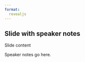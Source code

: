 ```yaml
---
format:
  revealjs
---
```


## Slide with speaker notes

Slide content

::: {.notes}
Speaker notes go here.
:::
